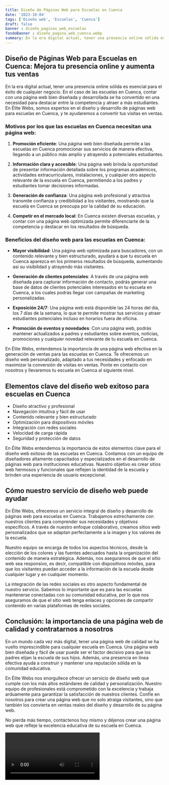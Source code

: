 ```yaml
---
title: Diseño de Páginas Web para Escuelas en Cuenca
date: '2023-10-04'
tags: ['Diseño web', 'Escuelas', 'Cuenca']
draft: false
banner : diseño_paginas_web_escuelas
fondoBanner : diseño_pagina_web_cuenca.webp
summary: En la era digital actual, tener una presencia online sólida es esencial para el éxito de cualquier negocio. En el caso de las escuelas en Cuenca, contar con una página web bien diseñada y desarrollada se ha convertido en una necesidad para destacar entre la competencia y atraer a más estudiantes. En Élite Webs, somos expertos en el diseño y desarrollo de páginas web para escuelas en Cuenca, y te ayudaremos a convertir tus visitas en ventas.
---
```


## Diseño de Páginas Web para Escuelas en Cuenca: Mejora tu presencia online y aumenta tus ventas

En la era digital actual, tener una presencia online sólida es esencial para el éxito de cualquier negocio. En el caso de las escuelas en Cuenca, contar con una página web bien diseñada y desarrollada se ha convertido en una necesidad para destacar entre la competencia y atraer a más estudiantes. En Élite Webs, somos expertos en el diseño y desarrollo de páginas web para escuelas en Cuenca, y te ayudaremos a convertir tus visitas en ventas.

### Motivos por los que las escuelas en Cuenca necesitan una página web:

1. **Promoción eficiente**: Una página web bien diseñada permite a las escuelas en Cuenca promocionar sus servicios de manera efectiva, llegando a un público más amplio y atrayendo a potenciales estudiantes.

2. **Información clara y accesible**: Una página web brinda la oportunidad de presentar información detallada sobre los programas académicos, actividades extracurriculares, instalaciones, y cualquier otro aspecto relevante de la escuela en Cuenca, permitiendo a los padres y estudiantes tomar decisiones informadas.

3. **Generación de confianza**: Una página web profesional y atractiva transmite confianza y credibilidad a los visitantes, mostrando que la escuela en Cuenca se preocupa por la calidad de su educación.

4. **Competir en el mercado local**: En Cuenca existen diversas escuelas, y contar con una página web optimizada permite diferenciarte de la competencia y destacar en los resultados de búsqueda.

### Beneficios del diseño web para las escuelas en Cuenca:

- **Mayor visibilidad**: Una página web optimizada para buscadores, con un contenido relevante y bien estructurado, ayudará a que tu escuela en Cuenca aparezca en los primeros resultados de búsqueda, aumentando así su visibilidad y atrayendo más visitantes.

- **Generación de clientes potenciales**: A través de una página web diseñada para capturar información de contacto, podrás generar una base de datos de clientes potenciales interesados en tu escuela en Cuenca, a los cuales podrás llegar con campañas de marketing personalizadas.

- **Exposición 24/7**: Una página web está disponible las 24 horas del día, los 7 días de la semana, lo que te permite mostrar tus servicios y atraer estudiantes potenciales incluso en horarios fuera de oficina.

- **Promoción de eventos y novedades**: Con una página web, podrás mantener actualizados a padres y estudiantes sobre eventos, noticias, promociones y cualquier novedad relevante de tu escuela en Cuenca.

En Élite Webs, entendemos la importancia de una página web efectiva en la generación de ventas para las escuelas en Cuenca. Te ofrecemos un diseño web personalizado, adaptado a tus necesidades y enfocado en maximizar la conversión de visitas en ventas. Ponte en contacto con nosotros y llevaremos tu escuela en Cuenca al siguiente nivel.

<GifSeo />

<Cta />

## Elementos clave del diseño web exitoso para escuelas en Cuenca

- Diseño atractivo y profesional
- Navegación intuitiva y fácil de usar
- Contenido relevante y bien estructurado
- Optimización para dispositivos móviles
- Integración con redes sociales
- Velocidad de carga rápida
- Seguridad y protección de datos

En Élite Webs entendemos la importancia de estos elementos clave para el diseño web exitoso de las escuelas en Cuenca. Contamos con un equipo de diseñadores altamente capacitados y especializados en el desarrollo de páginas web para instituciones educativas. Nuestro objetivo es crear sitios web hermosos y funcionales que reflejen la identidad de la escuela y brinden una experiencia de usuario excepcional.

## Cómo nuestro servicio de diseño web puede ayudar

En Élite Webs, ofrecemos un servicio integral de diseño y desarrollo de páginas web para escuelas en Cuenca. Trabajamos estrechamente con nuestros clientes para comprender sus necesidades y objetivos específicos. A través de nuestro enfoque colaborativo, creamos sitios web personalizados que se adaptan perfectamente a la imagen y los valores de la escuela.

Nuestro equipo se encarga de todos los aspectos técnicos, desde la elección de los colores y las fuentes adecuados hasta la organización del contenido de manera estratégica. Además, nos aseguramos de que el sitio web sea responsivo, es decir, compatible con dispositivos móviles, para que los visitantes puedan acceder a la información de la escuela desde cualquier lugar y en cualquier momento.

La integración de las redes sociales es otro aspecto fundamental de nuestro servicio. Sabemos lo importante que es para las escuelas mantenerse conectadas con su comunidad educativa, por lo que nos aseguramos de que el sitio web tenga enlaces y opciones de compartir contenido en varias plataformas de redes sociales.

## Conclusión: la importancia de una página web de calidad y contratarnos a nosotros

En un mundo cada vez más digital, tener una página web de calidad se ha vuelto imprescindible para cualquier escuela en Cuenca. Una página web bien diseñada y fácil de usar puede ser el factor decisivo para que los padres elijan la escuela de sus hijos. Además, una presencia en línea efectiva ayuda a construir y mantener una reputación sólida en la comunidad educativa.

En Élite Webs nos enorgullece ofrecer un servicio de diseño web que cumple con los más altos estándares de calidad y personalización. Nuestro equipo de profesionales está comprometido con la excelencia y trabaja arduamente para garantizar la satisfacción de nuestros clientes. Confíe en nosotros para crear una página web que no solo atraiga visitantes, sino que también los convierta en ventas reales del diseño y desarrollo de su página web.

No pierda más tiempo, contáctenos hoy mismo y déjenos crear una página web que refleje la excelencia educativa de su escuela en Cuenca.

<Video />

<CtaBot job='Escuelas' city='Cuenca'/>

<Gmaps query='Cuenca+españa+maps' />
